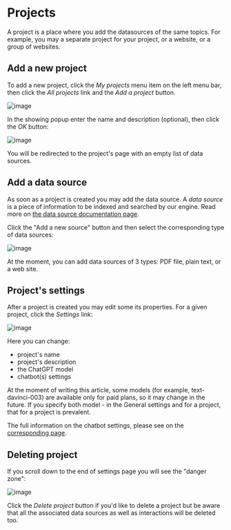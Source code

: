 
# Projects

A project is a place where you add the datasources of the same topics. For example, you may a separate project for your project, or a website, or a group of websites. 

## Add a new project
To add a new project, click the *My projects* menu item on the left menu bar, then click the *All projects* link and the *Add a project* button. 

![image](https://github.com/StubbornDeer/enum-docs-nextra/assets/91156314/12bce434-ca3f-4917-acac-dc5ba57ac9bb)

In the showing popup enter the name and description (optional), then click the *OK* button:

![image](https://github.com/StubbornDeer/enum-docs-nextra/assets/91156314/441f62d0-164a-4dfe-922e-36dc4768f4ba)

You will be redirected to the project's page with an empty list of data sources.

## Add a data source
As soon as a project is created you may add the data source. A *data source* is a piece of information to be indexed and searched by our engine. Read more on [the data source documentation page](https://www.enumhq.com/docs/guide/data-sources).

 Click the "Add a new source" button and then select the corresponding type of data sources:

![image](https://github.com/StubbornDeer/enum-docs-nextra/assets/91156314/5407348c-fac1-4a47-b9a3-b15b9a90267a)

<Callout>
  At the moment, you can add data sources of 3 types: PDF file, plain text, or a web site.
 </Callout>

## Project's settings
After a project is created you may edit some its properties. For a given project, click the *Settings* link:

![image](https://github.com/StubbornDeer/enum-docs-nextra/assets/91156314/00caf0f3-b65c-438a-a22e-df621f25a4e8)

Here you can change:

- project's name
- project's description
- the ChatGPT model
- chatbot(s) settings

<Callout>
At the moment of writing this article, some models (for example, text-davinci-003) are available only for paid plans, so it may change in the future.
</Callout>

<Callout>
  If you specify both model - in the General settings and for a project, that for a project is prevalent.
</Callout>

The full information on the chatbot settings, please see on the [corresponding page](https://www.enumhq.com/docs/chat-plugins/crisp).

## Deleting project
If you scroll down to the end of settings page you will see the "danger zone":

![image](https://github.com/StubbornDeer/enum-docs-nextra/assets/91156314/61854521-efd4-4eb1-9abc-4e71ccff992e)

Click the *Delete project* button if you'd like to delete a project but be aware that all the associated data sources as well as interactions will be deleted too.
